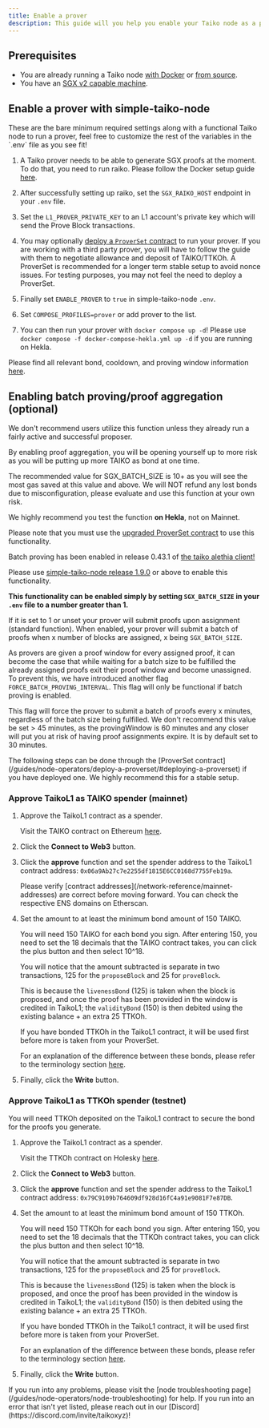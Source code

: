 ```yaml
---
title: Enable a prover
description: This guide will you help you enable your Taiko node as a prover.
---
```



## Prerequisites

- You are already running a Taiko node [with Docker](/guides/node-operators/run-a-taiko-node-with-docker) or [from source](/guides/node-operators/build-a-taiko-node-from-source).
- You have an [SGX v2 capable machine](https://github.com/ayeks/SGX-hardware#hardware-with-sgx2-support).

## Enable a prover with simple-taiko-node

<Aside>
These are the bare minimum required settings along with a functional Taiko node to run a prover, feel free to customize the rest of the variables in the `.env` file as you see fit!
</Aside>

<Steps>

1. A Taiko prover needs to be able to generate SGX proofs at the moment. To do that, you need to run raiko. Please follow the Docker setup guide [here](https://github.com/taikoxyz/raiko/blob/main/docs/README_Docker_and_RA.md).

2. After successfully setting up raiko, set the `SGX_RAIKO_HOST` endpoint in your `.env` file.

3. Set the `L1_PROVER_PRIVATE_KEY` to an L1 account's private key which will send the Prove Block transactions.

4. You may optionally [deploy a `ProverSet` contract](/guides/node-operators/deploy-a-proverset) to run your prover. If you are working with a third party prover, you will have to follow the guide with them to negotiate allowance and deposit of TAIKO/TTKOh. A ProverSet is recommended for a longer term stable setup to avoid nonce issues. For testing purposes, you may not feel the need to deploy a ProverSet.

5. Finally set `ENABLE_PROVER` to `true` in simple-taiko-node `.env`.

6. Set `COMPOSE_PROFILES=prover` or add prover to the list.

7. You can then run your prover with `docker compose up -d`! Please use `docker compose -f docker-compose-hekla.yml up -d` if you are running on Hekla.

</Steps>

Please find all relevant bond, cooldown, and proving window information [here](/network-reference/network-configuration/#cooldown-window-proving-window-and-bonds).

## Enabling batch proving/proof aggregation (optional)

<Aside type="danger">
We don't recommend users utilize this function unless they already run a fairly active and successful proposer.

By enabling proof aggregation, you will be opening yourself up to more risk as you will be putting up more TAIKO as bond at one time.

The recommended value for SGX_BATCH_SIZE is 10+ as you will see the most gas saved at this value and above. We will NOT refund any lost bonds due to misconfiguration, please evaluate and use this function at your own risk.

We highly recommend you test the function **on Hekla**, not on Mainnet.

Please note that you must use the [upgraded ProverSet contract](https://github.com/taikoxyz/taiko-mono/blob/taiko-alethia-protocol-v1.11.0/packages/protocol/contracts/layer1/provers/ProverSet.sol) to use this functionality.
</Aside>

Batch proving has been enabled in release 0.43.1 of [the taiko alethia client!](https://github.com/taikoxyz/taiko-mono/releases/tag/taiko-alethia-client-v0.43.1)

Please use [simple-taiko-node release 1.9.0](https://github.com/taikoxyz/simple-taiko-node/releases/tag/v1.9.0) or above to enable this functionality.

**This functionality can be enabled simply by setting `SGX_BATCH_SIZE` in your `.env` file to a number greater than 1.**

If it is set to 1 or unset your prover will submit proofs upon assignment (standard function).
When enabled, your prover will submit a batch of proofs when x number of blocks are assigned, x being `SGX_BATCH_SIZE`.

As provers are given a proof window for every assigned proof, it can become the case that while waiting for a batch size to be fulfilled the already assigned proofs exit their proof window and become unassigned.
To prevent this, we have introduced another flag `FORCE_BATCH_PROVING_INTERVAL`. This flag will only be functional if batch proving is enabled.

This flag will force the prover to submit a batch of proofs every x minutes, regardless of the batch size being fulfilled. We don't recommend this value be set > 45 minutes, as the provingWindow is 60 minutes and any closer will put you at risk of having proof assignments expire. It is by default set to 30 minutes.

<Aside>
The following steps can be done through the [ProverSet contract](/guides/node-operators/deploy-a-proverset/#deploying-a-proverset) if you have deployed one. We highly recommend this for a stable setup.
</Aside>

### Approve TaikoL1 as TAIKO spender (mainnet)

<Steps>

1. Approve the TaikoL1 contract as a spender.

   Visit the TAIKO contract on Ethereum [here](https://etherscan.io/address/0x10dea67478c5f8c5e2d90e5e9b26dbe60c54d800#writeProxyContract).

2. Click the **Connect to Web3** button.

3. Click the **approve** function and set the spender address to the TaikoL1 contract address: `0x06a9Ab27c7e2255df1815E6CC0168d7755Feb19a`.

   <Aside>
      Please verify [contract addresses](/network-reference/mainnet-addresses) are correct before moving forward. You can check the respective ENS domains on Etherscan.
   </Aside>

4. Set the amount to at least the minimum bond amount of 150 TAIKO.

   You will need 150 TAIKO for each bond you sign. After entering 150, you need to set the 18 decimals that the TAIKO contract takes, you can click the plus button and then select 10^18.

   You will notice that the amount subtracted is separate in two transactions, 125 for the `proposeBlock` and 25 for `proveBlock`.

   This is because the `livenessBond` (125) is taken when the block is proposed, and once the proof has been provided in the window is credited in TaikoL1; the `validityBond` (150) is then debited using the existing balance + an extra 25 TTKOh.

   If you have bonded TTKOh in the TaikoL1 contract, it will be used first before more is taken from your ProverSet.

   For an explanation of the difference between these bonds, please refer to the terminology section [here](/resources/terminology).

5. Finally, click the **Write** button.

</Steps>

### Approve TaikoL1 as TTKOh spender (testnet)

You will need TTKOh deposited on the TaikoL1 contract to secure the bond for the proofs you generate.

<Steps>

1. Approve the TaikoL1 contract as a spender.

   Visit the TTKOh contract on Holesky [here](https://holesky.etherscan.io/address/0x6490E12d480549D333499236fF2Ba6676C296011#writeProxyContract).

2. Click the **Connect to Web3** button.

3. Click the **approve** function and set the spender address to the TaikoL1 contract address: `0x79C9109b764609df928d16fC4a91e9081F7e87DB`.

4. Set the amount to at least the minimum bond amount of 150 TTKOh.

   You will need 150 TTKOh for each bond you sign. After entering 150, you need to set the 18 decimals that the TTKOh contract takes, you can click the plus button and then select 10^18.

   You will notice that the amount subtracted is separate in two transactions, 125 for the `proposeBlock` and 25 for `proveBlock`.

   This is because the `livenessBond` (125) is taken when the block is proposed, and once the proof has been provided in the window is credited in TaikoL1; the `validityBond` (150) is then debited using the existing balance + an extra 25 TTKOh.

   If you have bonded TTKOh in the TaikoL1 contract, it will be used first before more is taken from your ProverSet.

   For an explanation of the difference between these bonds, please refer to the terminology section [here](/resources/terminology).

5. Finally, click the **Write** button.

</Steps>

<Card title="Troubleshooting" icon="error">
    If you run into any problems, please visit the [node troubleshooting page](/guides/node-operators/node-troubleshooting) for help.
    If you run into an error that isn't yet listed, please reach out in our [Discord](https://discord.com/invite/taikoxyz)!
</Card>
